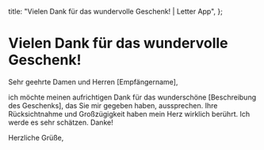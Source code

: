   title: "Vielen Dank für das wundervolle Geschenk! | Letter App",
};

# Vielen Dank für das wundervolle Geschenk!

Sehr geehrte Damen und Herren [Empfängername],

ich möchte meinen aufrichtigen Dank für das wunderschöne [Beschreibung des Geschenks], das Sie mir gegeben haben, aussprechen. Ihre Rücksichtnahme und Großzügigkeit haben mein Herz wirklich berührt. Ich werde es sehr schätzen. Danke!

Herzliche Grüße,
